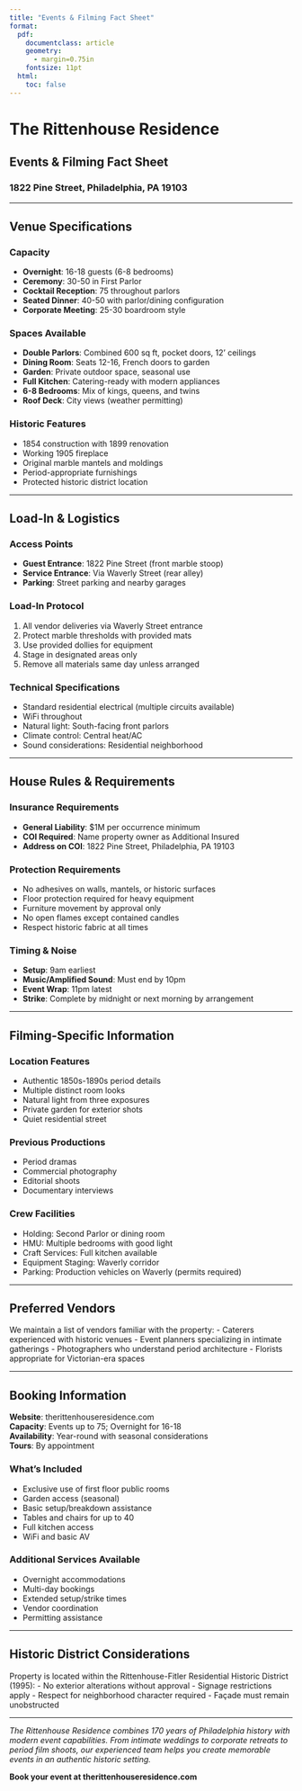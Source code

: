 ```yaml
---
title: "Events & Filming Fact Sheet"
format:
  pdf:
    documentclass: article
    geometry:
      - margin=0.75in
    fontsize: 11pt
  html:
    toc: false
---
```


# The Rittenhouse Residence
## Events & Filming Fact Sheet
### 1822 Pine Street, Philadelphia, PA 19103

---

## Venue Specifications

### Capacity
- **Overnight**: 16-18 guests (6-8 bedrooms)
- **Ceremony**: 30-50 in First Parlor
- **Cocktail Reception**: 75 throughout parlors
- **Seated Dinner**: 40-50 with parlor/dining configuration
- **Corporate Meeting**: 25-30 boardroom style

### Spaces Available
- **Double Parlors**: Combined 600 sq ft, pocket doors, 12' ceilings
- **Dining Room**: Seats 12-16, French doors to garden
- **Garden**: Private outdoor space, seasonal use
- **Full Kitchen**: Catering-ready with modern appliances
- **6-8 Bedrooms**: Mix of kings, queens, and twins
- **Roof Deck**: City views (weather permitting)

### Historic Features
- 1854 construction with 1899 renovation
- Working 1905 fireplace
- Original marble mantels and moldings
- Period-appropriate furnishings
- Protected historic district location

---

## Load-In & Logistics

### Access Points
- **Guest Entrance**: 1822 Pine Street (front marble stoop)
- **Service Entrance**: Via Waverly Street (rear alley)
- **Parking**: Street parking and nearby garages

### Load-In Protocol
1. All vendor deliveries via Waverly Street entrance
2. Protect marble thresholds with provided mats
3. Use provided dollies for equipment
4. Stage in designated areas only
5. Remove all materials same day unless arranged

### Technical Specifications
- Standard residential electrical (multiple circuits available)
- WiFi throughout
- Natural light: South-facing front parlors
- Climate control: Central heat/AC
- Sound considerations: Residential neighborhood

---

## House Rules & Requirements

### Insurance Requirements
- **General Liability**: $1M per occurrence minimum
- **COI Required**: Name property owner as Additional Insured
- **Address on COI**: 1822 Pine Street, Philadelphia, PA 19103

### Protection Requirements
- No adhesives on walls, mantels, or historic surfaces
- Floor protection required for heavy equipment
- Furniture movement by approval only
- No open flames except contained candles
- Respect historic fabric at all times

### Timing & Noise
- **Setup**: 9am earliest
- **Music/Amplified Sound**: Must end by 10pm
- **Event Wrap**: 11pm latest
- **Strike**: Complete by midnight or next morning by arrangement

---

## Filming-Specific Information

### Location Features
- Authentic 1850s-1890s period details
- Multiple distinct room looks
- Natural light from three exposures
- Private garden for exterior shots
- Quiet residential street

### Previous Productions
- Period dramas
- Commercial photography
- Editorial shoots
- Documentary interviews

### Crew Facilities
- Holding: Second Parlor or dining room
- HMU: Multiple bedrooms with good light
- Craft Services: Full kitchen available
- Equipment Staging: Waverly corridor
- Parking: Production vehicles on Waverly (permits required)

---

## Preferred Vendors

We maintain a list of vendors familiar with the property:
- Caterers experienced with historic venues
- Event planners specializing in intimate gatherings
- Photographers who understand period architecture
- Florists appropriate for Victorian-era spaces

---

## Booking Information

**Website**: therittenhouseresidence.com  
**Capacity**: Events up to 75; Overnight for 16-18  
**Availability**: Year-round with seasonal considerations  
**Tours**: By appointment  

### What's Included
- Exclusive use of first floor public rooms
- Garden access (seasonal)
- Basic setup/breakdown assistance
- Tables and chairs for up to 40
- Full kitchen access
- WiFi and basic AV

### Additional Services Available
- Overnight accommodations
- Multi-day bookings
- Extended setup/strike times
- Vendor coordination
- Permitting assistance

---

## Historic District Considerations

Property is located within the Rittenhouse-Fitler Residential Historic District (1995):
- No exterior alterations without approval
- Signage restrictions apply
- Respect for neighborhood character required
- Façade must remain unobstructed

---

*The Rittenhouse Residence combines 170 years of Philadelphia history with modern event capabilities. From intimate weddings to corporate retreats to period film shoots, our experienced team helps you create memorable events in an authentic historic setting.*

**Book your event at therittenhouseresidence.com**